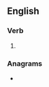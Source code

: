 ==English==

===Verb===
{{head|en|verb form}}

# {{en-past of|upspring}}

===Anagrams===
* {{anagrams|en|a=gnpprsuu|sprung up}}